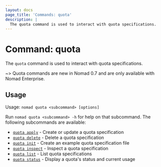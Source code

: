 ```yaml
---
layout: docs
page_title: 'Commands: quota'
description: |
  The quota command is used to interact with quota specifications.
---
```


# Command: quota

The `quota` command is used to interact with quota specifications.

~> Quota commands are new in Nomad 0.7 and are only available with Nomad
Enterprise.

## Usage

Usage: `nomad quota <subcommand> [options]`

Run `nomad quota <subcommand> -h` for help on that subcommand. The following
subcommands are available:

- [`quota apply`][quotaapply] - Create or update a quota specification
- [`quota delete`][quotadelete] - Delete a quota specification
- [`quota init`][quotainit] - Create an example quota specification file
- [`quota inspect`][quotainspect] - Inspect a quota specification
- [`quota list`][quotalist] - List quota specifications
- [`quota status`][quotastatus] - Display a quota's status and current usage

[quotaapply]: /docs/commands/quota/apply
[quotadelete]: /docs/commands/quota/delete
[quotainit]: /docs/commands/quota/init
[quotainspect]: /docs/commands/quota/inspect
[quotalist]: /docs/commands/quota/list
[quotastatus]: /docs/commands/quota/status
